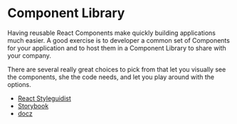 # Component Library

Having reusable React Components make quickly building applications much easier. A good exercise is to developer a common set of Components for your application and to host them in a Component Library to share with your company.

There are several really great choices to pick from that let you visually see the components, she the code needs, and let you play around with the options.

- [React Styleguidist](https://react-styleguidist.js.org/)
- [Storybook](https://storybook.js.org/)
- [docz](https://www.docz.site/)
